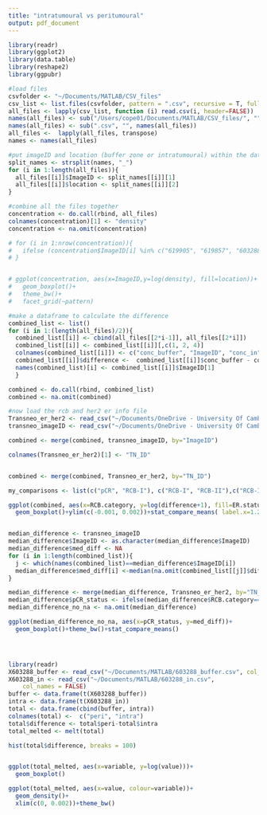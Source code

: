 ```yaml
---
title: "intratumoural vs peritumoural"
output: pdf_document
---
```



```r
library(readr)
library(ggplot2)
library(data.table)
library(reshape2)
library(ggpubr)

#load files
csvfolder <- "~/Documents/MATLAB/CSV_files"
csv_list <- list.files(csvfolder, pattern = ".csv", recursive = T, full.names = T)
all_files <- lapply(csv_list, function (i) read.csv(i, header=FALSE))
names(all_files) <- sub("/Users/cope01/Documents/MATLAB/CSV_files/", "", csv_list)
names(all_files) <- sub(".csv", "", names(all_files))
all_files <-  lapply(all_files, transpose)
names <- names(all_files)

#put imageID and location (buffer zone or intratumoural) within the dataframe
split_names <- strsplit(names, "_")
for (i in 1:length(all_files)){
  all_files[[i]]$ImageID <- split_names[[i]][1]
  all_files[[i]]$location <- split_names[[i]][2]
}

#combine all the files together
concentration <- do.call(rbind, all_files)
colnames(concentration)[1] <- "density"
concentration <- na.omit(concentration)

# for (i in 1:nrow(concentration)){
#   ifelse (concentration$ImageID[i] %in% c("619905", "619857", "603288"),  concentration$pattern[i] <-  "peri", concentration$pattern[i] <- "intra")
# }


# ggplot(concentration, aes(x=ImageID,y=log(density), fill=location))+
#   geom_boxplot()+
#   theme_bw()+
#   facet_grid(~pattern)

```




```r
#make a dataframe to calculate the difference
combined_list <- list()
for (i in 1:(length(all_files)/2)){
  combined_list[[i]] <- cbind(all_files[[2*i-1]], all_files[[2*i]])
  combined_list[[i]] <- combined_list[[i]][,c(1, 2, 4)]
  colnames(combined_list[[i]]) <- c("conc_buffer", "ImageID", "conc_in")
  combined_list[[i]]$difference <-  combined_list[[i]]$conc_buffer - combined_list[[i]]$conc_in
  names(combined_list)[i] <- combined_list[[i]]$ImageID[1]
  }

combined <- do.call(rbind, combined_list)
combined <- na.omit(combined)
```


```r
#now load the rcb and her2 er info file
Transneo_er_her2 <- read_csv("~/Documents/OneDrive - University Of Cambridge/Documents/PhD/Neoadjuvant/Transneo_er_her2.csv")
transneo_imageID <- read_csv("~/Documents/OneDrive - University Of Cambridge/Documents/PhD/Neoadjuvant/rscripts/image_ID.csv")

combined <- merge(combined, transneo_imageID, by="ImageID")

colnames(Transneo_er_her2)[1] <- "TN_ID"


combined <- merge(combined, Transneo_er_her2, by="TN_ID")

my_comparisons <- list(c("pCR", "RCB-I"), c("RCB-I", "RCB-II"),c("RCB-II", "RCB-III"))

ggplot(combined, aes(x=RCB.category, y=log(difference+1), fill=ER.status))+
  geom_boxplot()+ylim(c(-0.001, 0.002))+stat_compare_means( label.x=1.2)+theme_bw()


median_difference <- transneo_imageID
median_difference$ImageID <- as.character(median_difference$ImageID)
median_difference$med_diff <- NA
for (i in 1:length(combined_list)){
  j <- which(names(combined_list)==median_difference$ImageID[i])
  median_difference$med_diff[i] <-median(na.omit(combined_list[[j]]$difference))
}

median_difference <- merge(median_difference, Transneo_er_her2, by="TN_ID")
median_difference$pCR_status <- ifelse(median_difference$RCB.category=="pCR", "pCR", "RD")
median_difference_no_na <- na.omit(median_difference)

ggplot(median_difference_no_na, aes(x=pCR_status, y=med_diff))+
  geom_boxplot()+theme_bw()+stat_compare_means()





```






```r
library(readr)
X603288_buffer <- read_csv("~/Documents/MATLAB/603288_buffer.csv", col_names =FALSE)
X603288_in <- read_csv("~/Documents/MATLAB/603288_in.csv", 
    col_names = FALSE)
buffer <- data.frame(t(X603288_buffer))
intra <- data.frame(t(X603288_in))
total <- data.frame(cbind(buffer, intra))
colnames(total) <-  c("peri", "intra")
total$difference <- total$peri-total$intra
total_melted <- melt(total)

hist(total$difference, breaks = 100)


ggplot(total_melted, aes(x=variable, y=log(value)))+ 
  geom_boxplot()
```


```r
ggplot(total_melted, aes(x=value, colour=variable))+
  geom_density()+
  xlim(c(0, 0.002))+theme_bw()
```

